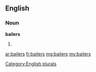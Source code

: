 ==English==

===Noun===
'''bailers'''

# {{plural of|[[bailer]]}}

[[Category:English plurals]]

[[ar:bailers]]
[[fr:bailers]]
[[mg:bailers]]
[[my:bailers]]
